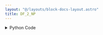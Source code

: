 ```yaml
---
layout: "@/layouts/block-docs-layout.astro"
title: DF_2_NP
---
```



<PythonDocsDisplay docstring={docstring} />

<details>
<summary>Python Code</summary>
```python
import pandas as pd
from flojoy import flojoy, DataFrame, Matrix


@flojoy
def DF_2_NP(default: DataFrame) -> Matrix:
    """The DF_2_NP node takes one dataframe type data and converts it to a matrix type data.

    Inputs
    ------
    default : DataFrame
        The input dataframe to which we apply the conversion to.

    Returns
    -------
    Matrix
        The matrix result from the conversion of the input.
    """

    df = default.m
    df_to_numpy = df.to_numpy(dtype=object)

    return Matrix(m=df_to_numpy)

```
[Find this Flojoy Block on GitHub](https://github.com/flojoy-ai/blocks/blob/main/blocks/TRANSFORMERS/TYPE_CASTING/DF_2_NP/DF_2_NP.py)
</details>

## Example

<GetHelpWidget />

<AppDisplay app={app} blockName="DF_2_NP" client:visible />

In this example we use the `R_DATASET` node to generate a dataframe with the airquality string in the parameter of the node.

With the left `LINE` node we see the input data where each line of a different color represent the evolution of a column as we go through its rows.

Then we use the `DF_2_NP` node to convert the input data from the dataframe type to the numpy array type.

With the right `LINE` node we can see the output data of `DF_2_NP`. In this graph we see a lot more of lines since each line is representing the evolution of each row as we go through its columns. We can also observe this by observing that the amount of different lines in the previous `LINE` node is 6 (so column 0 to 5), exacty like the axis we have here going from 0 to 5. This shows that our output data is a numpy array as expected.

